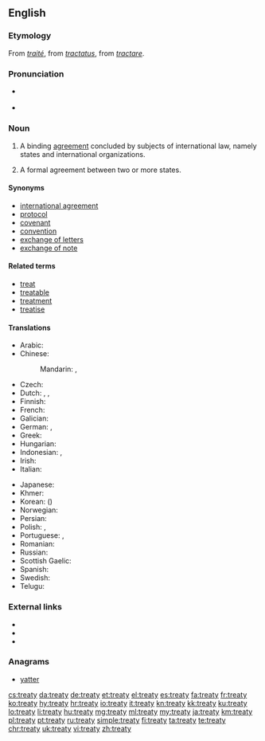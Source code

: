 ==English==
{{wikipedia}}

===Etymology===
From {{etyl|fro|en}} ''[[traité]]'', from {{etyl|la|en}} ''[[tractatus]]'', from ''[[tractare]]''.

===Pronunciation===
* {{a|UK}} {{IPA|/ˈtriː.ti/|lang=en}}
* {{audio|en-us-treaty.ogg|Audio (US)|lang=en}}

===Noun===
{{en-noun|treaties}}

# {{context|international law|lang=en}} A binding [[agreement]] concluded by subjects of international law, namely states and international organizations.
# A formal agreement between two or more states.

====Synonyms====
* [[international agreement]]
* [[protocol]]
* [[covenant]]
* [[convention]]
* [[exchange of letters]]
* [[exchange of note]]

====Related terms====
* [[treat]]
* [[treatable]]
* [[treatment]]
* [[treatise]]

====Translations====
{{trans-top|a binding agreement under international law}}
* Arabic: {{t+|ar|معاهدة|f|tr=muʿāhada|sc=Arab}}
* Chinese:
*: Mandarin: {{t|cmn|條約|sc=Hani}}, {{t+|cmn|条约|tr=tiáoyuē|sc=Hani}}
* Czech: {{t|cs|mezinárodní smlouva|f}}
* Dutch: {{t+|nl|verdrag}}, {{t+|nl|overeenkomst}}, {{t+|nl|traktaat}}
* Finnish: {{t+|fi|sopimus}}
* French: {{t+|fr|traité|m}}
* Galician: {{t|gl|tratado|m}}
* German: {{t+|de|Vertrag|m}}, {{t+|de|Bündnis|n}}
* Greek: {{t+|el|συνθήκη|f|tr=sinthíki}}
* Hungarian: {{t+|hu|szerződés}}
* Indonesian: {{t+|id|traktat}}, {{t+|id|perjanjian}}
* Irish: {{t|ga|conradh|m}}
* Italian: {{t+|it|trattato|m}}
{{trans-mid}}
* Japanese: {{t+|ja|条約|tr=じょうやく, jōyaku|sc=Jpan}}
* Khmer: {{t|km|សន្ធិសញ្ញា|tr=santhi sanha|sc=Khmr}}
* Korean: {{t+|ko|조약|tr=joyak|sc=Kore}} ({{t+|ko|條約|sc=Kore}})
* Norwegian: {{t|no|traktat|m}}
* Persian: {{t+|fa|معاهده|tr=mo'âhade|sc=fa-Arab}}
* Polish: {{t+|pl|traktat}}, {{t+|pl|umowa}}
* Portuguese: {{t+|pt|tratado|m}}, {{t+|pt|acordo|m}}
* Romanian: {{t+|ro|tratat|n}}
* Russian: {{t+|ru|договор|m|tr=dogovór, dógovor}}
* Scottish Gaelic: {{t|gd|cùmhnant|m}}
* Spanish: {{t+|es|tratado|m}}
* Swedish: {{t+|sv|fördrag|n}}
* Telugu: {{t+|te|ఒడంబడిక|tr=oDambaDika}}
{{trans-bottom}}

===External links===
* {{R:Webster 1913}}
* {{R:Century 1911}}
* {{R:OneLook}}

===Anagrams===
* [[yatter#English|yatter]]

[[cs:treaty]]
[[da:treaty]]
[[de:treaty]]
[[et:treaty]]
[[el:treaty]]
[[es:treaty]]
[[fa:treaty]]
[[fr:treaty]]
[[ko:treaty]]
[[hy:treaty]]
[[hr:treaty]]
[[io:treaty]]
[[it:treaty]]
[[kn:treaty]]
[[kk:treaty]]
[[ku:treaty]]
[[lo:treaty]]
[[li:treaty]]
[[hu:treaty]]
[[mg:treaty]]
[[ml:treaty]]
[[my:treaty]]
[[ja:treaty]]
[[km:treaty]]
[[pl:treaty]]
[[pt:treaty]]
[[ru:treaty]]
[[simple:treaty]]
[[fi:treaty]]
[[ta:treaty]]
[[te:treaty]]
[[chr:treaty]]
[[uk:treaty]]
[[vi:treaty]]
[[zh:treaty]]